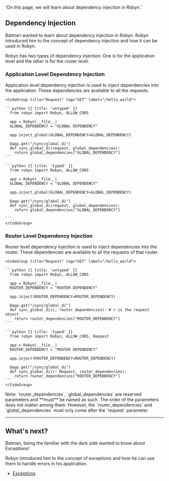   'On this page, we will learn about dependency injection in Robyn.'


## Dependency Injection

Batman wanted to learn about dependency injection in Robyn. Robyn introduced him to the concept of dependency injection and how it can be used in Robyn.



Robyn has two types of dependency injection:
One is for the application level and the other is for the router level.

### Application Level Dependency Injection

<Row>
<Col>
Application level dependency injection is used to inject dependencies into the application. These dependencies are available to all the requests.
</Col>
  <Col>

    <CodeGroup title="Request" tag="GET" label="/hello_world">

    ```python {{ title: 'untyped' }}
      from robyn import Robyn, ALLOW_CORS

      app = Robyn(__file__)
      GLOBAL_DEPENDENCY = "GLOBAL DEPENDENCY"

      app.inject_global(GLOBAL_DEPENDENCY=GLOBAL_DEPENDENCY)

      @app.get("/sync/global_di")
      def sync_global_di(request, global_dependencies):
        return global_dependencies["GLOBAL_DEPENDENCY"]
    ```

    ```python {{ title: 'typed' }}
      from robyn import Robyn, ALLOW_CORS

      app = Robyn(__file__)
      GLOBAL_DEPENDENCY = "GLOBAL DEPENDENCY"

      app.inject_global(GLOBAL_DEPENDENCY=GLOBAL_DEPENDENCY)

      @app.get("/sync/global_di")
      def sync_global_di(request, global_dependencies):
        return global_dependencies["GLOBAL_DEPENDENCY"]

    ```
    </CodeGroup>
  </Col>
</Row>


### Router Level Dependency Injection

<Row>
<Col>
Router level dependency injection is used to inject dependencies into the router. These dependencies are available to all the requests of that router.
</Col>
  <Col>

    <CodeGroup title="Request" tag="GET" label="/hello_world">

    ```python {{ title: 'untyped' }}
      from robyn import Robyn, ALLOW_CORS

      app = Robyn(__file__)
      ROUTER_DEPENDENCY = "ROUTER DEPENDENCY"

      app.inject(ROUTER_DEPENDENCY=ROUTER_DEPENDENCY)

      @app.get("/sync/global_di")
      def sync_global_di(r, router_dependencies): # r is the request object
        return router_dependencies["ROUTER_DEPENDENCY"]
    ```

    ```python {{ title: 'typed' }}
      from robyn import Robyn, ALLOW_CORS, Request

      app = Robyn(__file__)
      ROUTER_DEPENDENCY = "ROUTER DEPENDENCY"

      app.inject(ROUTER_DEPENDENCY=ROUTER_DEPENDENCY)

      @app.get("/sync/global_di")
      def sync_global_di(r: Request, router_dependencies):
        return router_dependencies["ROUTER_DEPENDENCY"]
    ```
    </CodeGroup>
  </Col>
</Row>

<Row>
<Col>
Note: `router_dependencies`, `global_dependencies` are reserved parameters and **must** be named as such. The order of the parameters does not matter among them. However, the `router_dependencies` and `global_dependencies` must only come after the `request` parameter. 
</Col>
</Row>

---


## What's next?

Batman, being the familiar with the dark side wanted to know about Exceptions!

Robyn introduced him to the concept of exceptions and how he can use them to handle errors in his application.

- [Exceptions](/documentation/en/api_reference/exceptions)

